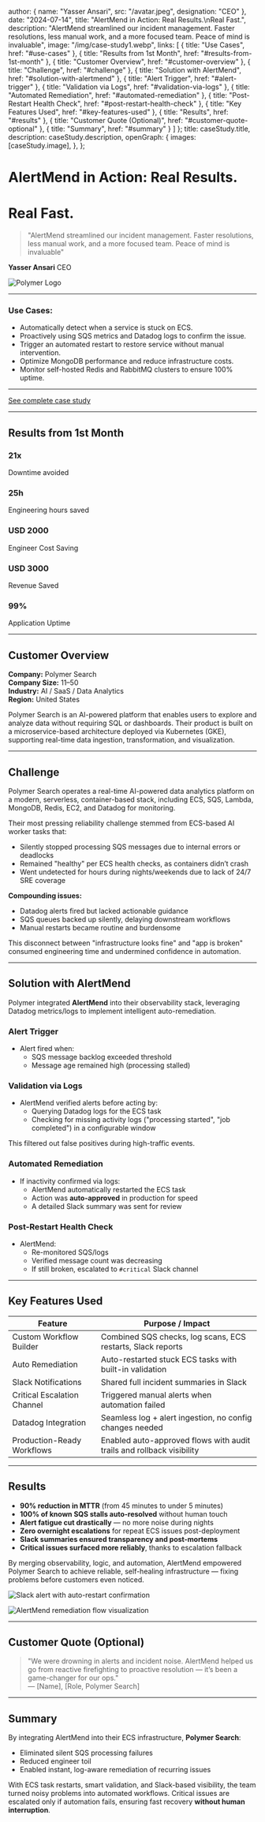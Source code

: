 
  author: { name: "Yasser Ansari", src: "/avatar.jpeg", designation: "CEO" },
  date: "2024-07-14",
  title: "AlertMend in Action: Real Results.\nReal Fast.",
  description: "AlertMend streamlined our incident management. Faster resolutions, less manual work, and a more focused team. Peace of mind is invaluable",
  image:
    "/img/case-study1.webp",
  links: [
  { title: "Use Cases", href: "#use-cases" },
  { title: "Results from 1st Month", href: "#results-from-1st-month" },
  { title: "Customer Overview", href: "#customer-overview" },
  { title: "Challenge", href: "#challenge" },
  { title: "Solution with AlertMend", href: "#solution-with-alertmend" },
  { title: "Alert Trigger", href: "#alert-trigger" },
  { title: "Validation via Logs", href: "#validation-via-logs" },
  { title: "Automated Remediation", href: "#automated-remediation" },
  { title: "Post-Restart Health Check", href: "#post-restart-health-check" },
  { title: "Key Features Used", href: "#key-features-used" },
  { title: "Results", href: "#results" },
  { title: "Customer Quote (Optional)", href: "#customer-quote-optional" },
  { title: "Summary", href: "#summary" }
]
};
  title: caseStudy.title,
  description: caseStudy.description,
  openGraph: {
    images: [caseStudy.image],
  },
};


# AlertMend in Action: Real Results.
# Real Fast.

> "AlertMend streamlined our incident management. Faster resolutions, less manual work, and a more focused team. Peace of mind is invaluable"

**Yasser Ansari**
CEO

![Polymer Logo](/img/polymer-logo.png)

---

### Use Cases:

* Automatically detect when a service is stuck on ECS.
* Proactively using SQS metrics and Datadog logs to confirm the issue.
* Trigger an automated restart to restore service without manual intervention.
* Optimize MongoDB performance and reduce infrastructure costs.
* Monitor self-hosted Redis and RabbitMQ clusters to ensure 100% uptime.

---

[See complete case study](https://docs.google.com/document/d/192rfaffZgEg2XNSAyL66wuWJ7_0NyXvfbpQKM-0a3tU/edit?usp=sharing)

---

## Results from 1st Month

### 21x
Downtime avoided

### 25h
Engineering hours saved

### USD 2000
Engineer Cost Saving

### USD 3000
Revenue Saved

### 99%
Application Uptime

---

## Customer Overview

**Company:** Polymer Search  
**Company Size:** 11–50  
**Industry:** AI / SaaS / Data Analytics  
**Region:** United States

Polymer Search is an AI-powered platform that enables users to explore and analyze data without requiring SQL or dashboards. Their product is built on a microservice-based architecture deployed via Kubernetes (GKE), supporting real-time data ingestion, transformation, and visualization.

---

## Challenge

Polymer Search operates a real-time AI-powered data analytics platform on a modern, serverless, container-based stack, including ECS, SQS, Lambda, MongoDB, Redis, EC2, and Datadog for monitoring.

Their most pressing reliability challenge stemmed from ECS-based AI worker tasks that:
- Silently stopped processing SQS messages due to internal errors or deadlocks
- Remained "healthy" per ECS health checks, as containers didn’t crash
- Went undetected for hours during nights/weekends due to lack of 24/7 SRE coverage

**Compounding issues:**
- Datadog alerts fired but lacked actionable guidance
- SQS queues backed up silently, delaying downstream workflows
- Manual restarts became routine and burdensome

This disconnect between "infrastructure looks fine" and "app is broken" consumed engineering time and undermined confidence in automation.

---

## Solution with AlertMend

Polymer integrated **AlertMend** into their observability stack, leveraging Datadog metrics/logs to implement intelligent auto-remediation.

### Alert Trigger
- Alert fired when:
  - SQS message backlog exceeded threshold
  - Message age remained high (processing stalled)

### Validation via Logs
- AlertMend verified alerts before acting by:
  - Querying Datadog logs for the ECS task
  - Checking for missing activity logs ("processing started", "job completed") in a configurable window

This filtered out false positives during high-traffic events.

### Automated Remediation
- If inactivity confirmed via logs:
  - AlertMend automatically restarted the ECS task
  - Action was **auto-approved** in production for speed
  - A detailed Slack summary was sent for review

### Post-Restart Health Check
- AlertMend:
  - Re-monitored SQS/logs
  - Verified message count was decreasing
  - If still broken, escalated to `#critical` Slack channel

---

## Key Features Used

| Feature                     | Purpose / Impact                                                                 |
|----------------------------|----------------------------------------------------------------------------------|
| Custom Workflow Builder    | Combined SQS checks, log scans, ECS restarts, Slack reports                      |
| Auto Remediation           | Auto-restarted stuck ECS tasks with built-in validation                          |
| Slack Notifications        | Shared full incident summaries in Slack                                          |
| Critical Escalation Channel| Triggered manual alerts when automation failed                                   |
| Datadog Integration        | Seamless log + alert ingestion, no config changes needed                         |
| Production-Ready Workflows | Enabled auto-approved flows with audit trails and rollback visibility            |

---

## Results

- **90% reduction in MTTR** (from 45 minutes to under 5 minutes)
- **100% of known SQS stalls auto-resolved** without human touch
- **Alert fatigue cut drastically** — no more noise during nights
- **Zero overnight escalations** for repeat ECS issues post-deployment
- **Slack summaries ensured transparency and post-mortems**
- **Critical issues surfaced more reliably**, thanks to escalation fallback

By merging observability, logic, and automation, AlertMend empowered Polymer Search to achieve reliable, self-healing infrastructure — fixing problems before customers even noticed.

![Slack alert with auto-restart confirmation](/img/slack-auto-restart-alert.png)

![AlertMend remediation flow visualization](/img/alertmend-flow-ui.png)

---

## Customer Quote (Optional)

> "We were drowning in alerts and incident noise. AlertMend helped us go from reactive firefighting to proactive resolution — it’s been a game-changer for our ops."  
> — [Name], [Role, Polymer Search]

---

## Summary

By integrating AlertMend into their ECS infrastructure, **Polymer Search**:
- Eliminated silent SQS processing failures
- Reduced engineer toil
- Enabled instant, log-aware remediation of recurring issues

With ECS task restarts, smart validation, and Slack-based visibility, the team turned noisy problems into automated workflows. Critical issues are escalated only if automation fails, ensuring fast recovery **without human interruption**.
